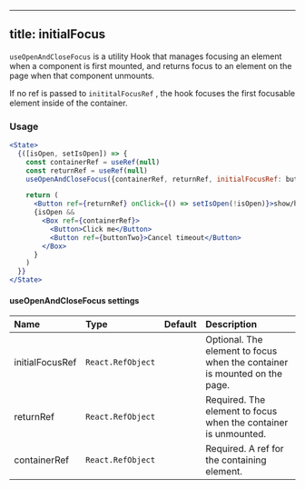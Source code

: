 
---
title: initialFocus
---

`useOpenAndCloseFocus` is a utility Hook that manages focusing an element when a component is first mounted, and returns focus to an element on the page when that component unmounts.

If no ref is passed to `inititalFocusRef` , the hook focuses the first focusable element inside of the container.

### Usage

```jsx live
<State>
  {([isOpen, setIsOpen]) => {
    const containerRef = useRef(null)
    const returnRef = useRef(null)
    useOpenAndCloseFocus({containerRef, returnRef, initialFocusRef: buttonTwo})

    return (
      <Button ref={returnRef} onClick={() => setIsOpen(!isOpen)}>show/hide</Button>
      {isOpen &&
        <Box ref={containerRef}>
          <Button>Click me</Button>
          <Button ref={buttonTwo}>Cancel timeout</Button>
        </Box>
      }
    )
  }}
</State>
```


#### useOpenAndCloseFocus settings

| Name | Type | Default | Description |
| :- | :- | :-: | :- |
| initialFocusRef | `React.RefObject` | | Optional. The element to focus when the container is mounted on the page. |
| returnRef | `React.RefObject` | | Required. The element to focus when the container is unmounted. |
| containerRef | `React.RefObject` | | Required. A ref for the containing element. |
